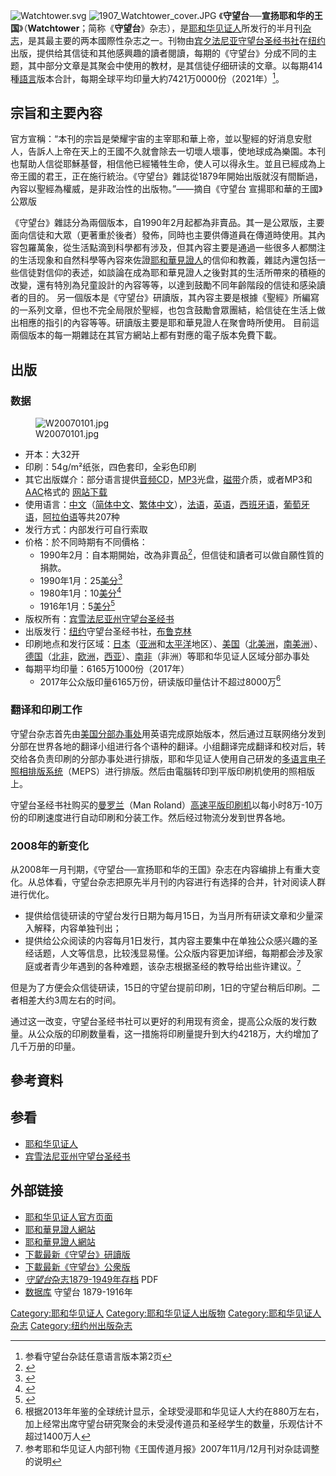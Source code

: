 {{耶和华见证人}}
{{Bible Students}}
[[File:Watchtower.svg|thumb]]
[[File:1907_Watchtower_cover.JPG|thumb]]
《'''守望台──宣扬耶和华的王国'''》（'''Watchtower'''；简称《'''守望台'''》杂志），是[[耶和华见证人|耶和华见证人]]所发行的半月刊[[杂志|杂志]]，是其最主要的两本國際性杂志之一。刊物由[[宾夕法尼亚守望台圣经书社|宾夕法尼亚守望台圣经书社]]在[[纽约|纽约]]出版，提供给其信徒和其他感興趣的讀者閱讀，每期的《守望台》分成不同的主题，其中部分文章是其聚会中使用的教材，是其信徒仔细研读的文章。以每期414種[[語言|語言]]版本合計，每期全球平均印量大約7421万0000份（2021年）<ref>参看守望台杂誌任意语言版本第2页</ref>。

== 宗旨和主要內容==
官方宣稱：“本刊的宗旨是榮耀宇宙的主宰耶和華上帝，並以聖經的好消息安慰人，告訴人上帝在天上的王國不久就會除去一切壞人壞事，使地球成為樂園。本刊也幫助人信從耶穌基督，相信他已經犧牲生命，使人可以得永生。並且已經成為上帝王國的君王，正在施行統治。《守望台》雜誌從1879年開始出版就沒有間斷過，內容以聖經為權威，是非政治性的出版物。”——摘自《守望台 宣揚耶和華的王國》公眾版

《守望台》雜誌分為兩個版本，自1990年2月起都為非賣品。其一是公眾版，主要面向信徒和大眾（更著重於後者）發佈，同時也主要供傳道員在傳道時使用。其內容包羅萬象，從生活點滴到科學都有涉及，但其內容主要是通過一些很多人都關注的生活现象和自然科學等內容來佐證[[耶和華見證人|耶和華見證人]]的信仰和教義，雜誌內還包括一些信徒對信仰的表述，如談論在成為耶和華見證人之後對其的生活所帶來的積極的改變，還有特別為兒童設計的內容等等，以達到鼓勵不同年齡階段的信徒和感染讀者的目的。
另一個版本是《守望台》研讀版，其內容主要是根據《聖經》所編寫的一系列文章，但也不完全局限於聖經，也包含鼓勵會眾團結，給信徒在生活上做出相應的指引的內容等等。研讀版主要是耶和華見證人在聚會時所使用。
目前這兩個版本的每一期雜誌在其官方網站上都有對應的電子版本免費下載。

== 出版 ==
=== 数据 ===
[[File:W20070101.jpg|thumb]]
*开本：大32开
*印刷：54g/m²纸张，四色套印，全彩色印刷
*其它出版媒介：部分语言提供[[音频CD|音频CD]]，[[MP3|MP3]]光盘，[[磁带|磁带]]介质，或者MP3和[[AAC|AAC]]格式的 [http://www.jw.org 网站下载]{{Wayback|url=http://www.jw.org/ |date=20110224182401 }}
*使用语言：[[中文|中文]]（[[简体中文|简体中文]]、[[繁体中文|繁体中文]]），[[法语|法语]]，[[英语|英语]]，[[西班牙语|西班牙语]]，[[葡萄牙语|葡萄牙语]]，[[阿拉伯语|阿拉伯语]]等共207种
*发行方式：内部发行可自行索取
*价格：於不同時期有不同價格：
**1990年2月：自本期開始，改為非賣品<ref>{{Cite journal|title=Issue|author=|url=https://faithleaks.org/wiki/documents/6/6f/W_E_19900201.pdf|date=1990-02-01|journal=The Watchtower announcing Jehovah's Kingdom|publisher=Watchtower Bible and Tract Society of New York, Inc.|issue=|doi=|others=|year=|location=Brooklyn, New York, U.S.A.|volume=|page=|pmid=|access-date=2019-06-28|archive-date=2018-12-07|archive-url=https://web.archive.org/web/20181207075929/https://faithleaks.org/wiki/documents/6/6f/W_E_19900201.pdf|dead-url=no}}</ref>，但信徒和讀者可以做自願性質的捐款。
**1990年1月：25[[1美分硬幣|美分]]<ref>{{Cite journal|title=Issue|author=|url=https://faithleaks.org/wiki/documents/f/fc/W_E_19900101.pdf|date=1990-01-01|journal=The Watchtower announcing Jehovah's Kingdom|publisher=Watchtower Bible and Tract Society of New York, Inc.|issue=|doi=|others=|year=|location=Brooklyn, New York, U.S.A.|volume=|page=|pmid=|access-date=2019-06-28|archive-date=2018-12-07|archive-url=https://web.archive.org/web/20181207075824/https://faithleaks.org/wiki/documents/f/fc/W_E_19900101.pdf|dead-url=no}}</ref>
**1980年1月：10[[1美分硬幣|美分]]<ref>{{Cite journal|title=Issue|author=|url=https://faithleaks.org/wiki/documents/d/d7/W_E_19800000.pdf|date=1980-01-01|journal=The Watchtower announcing Jehovah's Kingdom|publisher=Watchtower Bible and Tract Society of New York, Inc.|issue=|doi=|others=|year=|location=Brooklyn, New York, U.S.A.|volume=|page=|pmid=|access-date=2019-06-28|archive-date=2018-12-07|archive-url=https://web.archive.org/web/20181207023100/https://faithleaks.org/wiki/documents/d/d7/W_E_19800000.pdf|dead-url=no}}</ref>
**1916年1月：5[[1美分硬幣|美分]]<ref>{{Cite journal|title=Issue|author=|url=https://faithleaks.org/wiki/documents/0/00/W_E_19160000.pdf|date=1916-01-01|journal=The Watch Tower and Herald of Christ's Presence|publisher=Watchtower Bible and Tract Society of New York, Inc.|issue=|doi=|others=|year=|location=Brooklyn, New York, U.S.A.|volume=|page=|pmid=|access-date=2019-06-28|archive-date=2018-12-07|archive-url=https://web.archive.org/web/20181207142127/https://faithleaks.org/wiki/documents/0/00/W_E_19160000.pdf|dead-url=no}}</ref>
*版权所有：[[宾雪法尼亚州守望台圣经书|宾雪法尼亚州守望台圣经书]]
*出版发行：[[纽约|纽约]]守望台圣经书社，[[布鲁克林|布鲁克林]]
*印刷地点和发行区域：[[日本|日本]]（[[亚洲|亚洲]]和[[太平洋|太平洋]]地区）、[[美国|美国]]（[[北美洲|北美洲]]，[[南美洲|南美洲]]）、[[德国|德国]]（[[北非|北非]]，[[欧洲|欧洲]]，[[西亚|西亚]]）、[[南非|南非]]（非洲）等耶和华见证人区域分部办事处
*每期平均印量：6165万1000份（2017年）
**2017年公众版印量6165万份，研读版印量估计不超过8000万<ref>根据2013年年鉴的全球统计显示，全球受浸耶和华见证人大约在880万左右，加上经常出席守望台研究聚会的未受浸传道员和圣经学生的数量，乐观估计不超过1400万人</ref>

=== 翻译和印刷工作 ===
守望台杂志首先由[[耶和华见证人的伯特利|美国分部办事处]]用英语完成原始版本，然后通过互联网络分发到分部在世界各地的翻译小组进行各个语种的翻译。小组翻译完成翻译和校对后，转交给各负责印刷的分部办事处进行排版，耶和华见证人使用自己研发的[[多语言电子照相排版系统|多语言电子照相排版系统]]（MEPS）进行排版。然后由電腦转印到平版印刷机使用的照相版上。

守望台圣经书社购买的[[曼罗兰|曼罗兰]]（Man Roland）[[胶印|高速平版印刷机]]以每小时8万-10万份的印刷速度进行自动印刷和分装工作。然后经过物流分发到世界各地。

=== 2008年的新变化 ===
从2008年一月刊期，《守望台──宣扬耶和华的王国》杂志在内容编排上有重大变化。从总体看，守望台杂志把原先半月刊的内容进行有选择的合并，针对阅读人群进行优化。
*提供给信徒研读的守望台发行日期为每月15日，为当月所有研读文章和少量深入解释，内容单独刊出；
*提供给公众阅读的内容每月1日发行，其内容主要集中在单独公众感兴趣的圣经话题，人文等信息，比较浅显易懂。公众版内容更加详细，每期都会涉及家庭或者青少年遇到的各种难题，该杂志根据圣经的教导给出些许建议。<ref>参考耶和华见证人内部刊物《王国传道月报》2007年11月/12月刊对杂誌调整的说明</ref>
但是为了方便会众信徒研读，15日的守望台提前印刷，1日的守望台稍后印刷。二者相差大约3周左右的时间。

通过这一改变，守望台圣经书社可以更好的利用现有资金，提高公众版的发行数量。从公众版的印刷数量看，这一措施将印刷量提升到大约4218万，大约增加了几千万册的印量。

==參考資料==
{{Reflist|2}}
==参看==
*[[耶和华见证人|耶和华见证人]]
*[[宾雪法尼亚州守望台圣经书|宾雪法尼亚州守望台圣经书]]

==外部链接==
*[http://www.jw.org 耶和华见证人官方页面]{{Wayback|url=http://www.jw.org/ |date=20110224182401 }}
*[http://www.jw.org/zh-hant 耶和華見證人網站]{{Wayback|url=http://www.jw.org/zh-hant |date=20121229135211 }}{{zh-hant}}
*[http://www.jw.org/zh-hans 耶和華見證人網站]{{Wayback|url=http://www.jw.org/zh-hans |date=20121030180731 }}{{zh-hans}}
*[http://www.jw.org/zh-hant/%E5%87%BA%E7%89%88%E7%89%A9/%E9%9B%9C%E8%AA%8C/?pubFilter=w 下載最新《守望台》研讀版]
*[http://www.jw.org/zh-hant/%E5%87%BA%E7%89%88%E7%89%A9/%E9%9B%9C%E8%AA%8C/?pubFilter=wp 下載最新《守望台》公衆版]{{Wayback|url=http://www.jw.org/zh-hant/%E5%87%BA%E7%89%88%E7%89%A9/%E9%9B%9C%E8%AA%8C/?pubFilter=wp |date=20121228234920 }}
*[https://web.archive.org/web/20070311033939/http://www.reexamine.info/watchtowers/ ''守望台''杂志1879-1949年存档] PDF
*[https://web.archive.org/web/20061010125054/http://www.ctrussell.us/ctrussell/ctrussell.nsf/Watchtower?OpenView 数据库] 守望台 1879-1916年

[[Category:耶和华见证人|Category:耶和华见证人]]
[[Category:耶和华见证人出版物|Category:耶和华见证人出版物]]
[[Category:耶和华见证人杂志|Category:耶和华见证人杂志]]
[[Category:纽约州出版杂志|Category:纽约州出版杂志]]